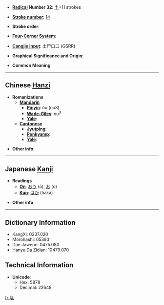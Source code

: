 * '''[[Wiktionary:Chinese radical index| Radical]] Number 32''': [[Wiktionary:Chinese radical index 土|土]]+11 strokes

* '''[[Wiktionary:Chinese total strokes index|Stroke number]]''': [[Wiktionary:Chinese total strokes index 14|14]]

* '''Stroke order''': 

* '''[[Wiktionary:Chinese four corner index|Four-Corner System]]''': 

* '''[[Wiktionary:Chinese Cangjie index|Cangjie input]]''': 土尸口口 (GSRR)

* '''Graphical Significance and Origin''': 

* '''Common Meaning'''

----

== Chinese [[Hanzi]] ==

* '''Romanizations'''
** '''[[Mandarin]]'''
*** '''[[Pinyin]]''': ǒu (ou3)
*** '''[[Wade-Giles]]''': ou<sup>3</sup>
*** '''[[Yale]]''': 
** '''[[Cantonese]]'''
*** '''[[Jyutping]]''':
*** '''[[Penkyamp]]''': 
*** '''[[Yale]]''': 

* '''Other info''': 

----

== Japanese [[Kanji]] ==

* '''Readings'''
** '''[[On]]''': [[おう]] (ō), [[お]] (o)
** '''[[Kun]]''': [[はか]] (haka)

* '''Other info''':  

----

== Dictionary Information ==

* KangXi: 0237.020
* Morohashi: 05393
* Dae Jaweon: 0475.080
* Hanyu Da Zidian: 10479.070

== Technical Information ==

* '''Unicode''':
** Hex: 5878
** Decimal: 22648

[[fr:塸]]